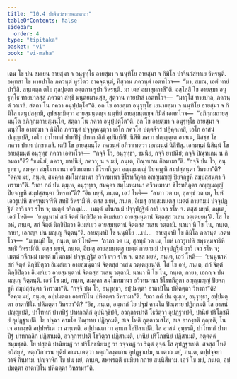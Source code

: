 ```yaml
---
title: "10.4 ปาจีนวํสทายคมนกถา"
tableOfContents: false
sidebar:
  order: 4
type: "tipitaka"
basket: "vi"
book: "vi-maha"
---
```



<DynamicBreadcrumb />

<Division number="466" book="vi-maha">

<Paragraph number="1992" book="vi-maha">
เตน โข ปน สมเยน อายสฺมา จ อนุรุทฺโธ อายสฺมา จ นนฺทิโย อายสฺมา จ กิมิโล ปาจีนวํสทาเย วิหรนฺติ. อทฺทสา โข ทายปาโล ภควนฺตํ ทูรโตว อาคจฺฉนฺตํ, ทิสฺวาน ภควนฺตํ เอตทโวจ—  “มา, สมณ, เอตํ ทายํ ปาวิสิ. สนฺเตตฺถ ตโย กุลปุตฺตา อตฺตกามรูปา วิหรนฺติ. มา เตสํ อผาสุมกาสี”ติ. อสฺโสสิ โข อายสฺมา อนุรุทฺโธ ทายปาลสฺส ภควตา สทฺธิํ มนฺตยมานสฺส, สุตฺวาน ทายปาลํ เอตทโวจ—  “มาวุโส ทายปาล, ภควนฺตํ วาเรสิ. สตฺถา โน ภควา อนุปฺปตฺโต”ติ. อถ โข อายสฺมา อนุรุทฺโธ เยนายสฺมา จ นนฺทิโย อายสฺมา จ กิมิโล เตนุปสงฺกมิ, อุปสงฺกมิตฺวา อายสฺมนฺตญฺจ นนฺทิยํ อายสฺมนฺตญฺจ กิมิลํ เอตทโวจ—  “อภิกฺกมถายสฺมนฺโต อภิกฺกมถายสฺมนฺโต, สตฺถา โน ภควา อนุปฺปตฺโต”ติ.
</Paragraph>

<Paragraph number="1993" book="vi-maha">
อถ โข อายสฺมา จ อนุรุทฺโธ อายสฺมา จ นนฺทิโย อายสฺมา จ กิมิโล ภควนฺตํ ปจฺจุคฺคนฺตฺวา เอโก ภควโต ปตฺตจีวรํ ปฏิคฺคเหสิ, เอโก อาสนํ ปญฺญเปสิ, เอโก ปาโททกํ ปาทปีฐํ ปาทกถลิกํ อุปนิกฺขิปิ. นิสีทิ ภควา ปญฺญตฺเต อาสเน, นิสชฺช โข ภควา ปาเท ปกฺขาเลสิ. เตปิ โข อายสฺมนฺโต ภควนฺตํ อภิวาเทตฺวา เอกมนฺตํ นิสีทิํสุ. เอกมนฺตํ นิสินฺนํ โข อายสฺมนฺตํ อนุรุทฺธํ ภควา เอตทโวจ—  “กจฺจิ โว, อนุรุทฺธา, ขมนียํ, กจฺจิ ยาปนียํ; กจฺจิ ปิณฺฑเกน น กิลมถา”ติ? “ขมนียํ, ภควา, ยาปนียํ, ภควา; น จ มยํ, ภนฺเต, ปิณฺฑเกน กิลมามา”ติ.
</Paragraph>

<Paragraph number="1994" book="vi-maha">
“กจฺจิ ปน โว, อนุรุทฺธา, สมคฺคา สมฺโมทมานา อวิวทมานา ขีโรทกีภูตา อญฺญมญฺญํ ปิยจกฺขูหิ สมฺปสฺสนฺตา วิหรถา”ติ? “ตคฺฆ มยํ, ภนฺเต, สมคฺคา สมฺโมทมานา อวิวทมานา ขีโรทกีภูตา อญฺญมญฺญํ ปิยจกฺขูหิ สมฺปสฺสนฺตา วิหรามา”ติ. “ยถา กถํ ปน ตุมฺเห, อนุรุทฺธา, สมคฺคา สมฺโมทมานา อวิวทมานา ขีโรทกีภูตา อญฺญมญฺญํ ปิยจกฺขูหิ สมฺปสฺสนฺตา วิหรถา”ติ? “อิธ มยฺหํ, ภนฺเต, เอวํ โหติ—  ‘ลาภา วต เม, สุลทฺธํ วต เม, โยหํ เอวรูเปหิ สพฺรหฺมจารีหิ สทฺธิํ วิหรามี’ติ. ตสฺส มยฺหํ, ภนฺเต, อิเมสุ อายสฺมนฺเตสุ เมตฺตํ กายกมฺมํ ปจฺจุปฏฺฐิตํ อาวิ เจว รโห จ; เมตฺตํ วจีกมฺมํ…  เมตฺตํ มโนกมฺมํ ปจฺจุปฏฺฐิตํ อาวิ เจว รโห จ. ตสฺส มยฺหํ, ภนฺเต, เอวํ โหติ—  ‘ยนฺนูนาหํ สกํ จิตฺตํ นิกฺขิปิตฺวา อิเมสํเยว อายสฺมนฺตานํ จิตฺตสฺส วเสน วตฺเตยฺยนฺ’ติ. โส โข อหํ, ภนฺเต, สกํ จิตฺตํ นิกฺขิปิตฺวา อิเมสํเยว อายสฺมนฺตานํ จิตฺตสฺส วเสน วตฺตามิ. นานา หิ โข โน, ภนฺเต, กายา, เอกญฺจ ปน มญฺเญ จิตฺตนฺ”ติ.
</Paragraph>

<Paragraph number="1995" book="vi-maha">
อายสฺมาปิ โข นนฺทิโย …เป…  อายสฺมาปิ โข กิมิโล ภควนฺตํ เอตทโวจ—  “มยฺหมฺปิ โข, ภนฺเต, เอวํ โหติ—  ‘ลาภา วต เม, สุลทฺธํ วต เม, โยหํ เอวรูเปหิ สพฺรหฺมจารีหิ สทฺธิํ วิหรามี’ติ. ตสฺส มยฺหํ, ภนฺเต, อิเมสุ อายสฺมนฺเตสุ เมตฺตํ กายกมฺมํ ปจฺจุปฏฺฐิตํ อาวิ เจว รโห จ; เมตฺตํ วจีกมฺมํ เมตฺตํ มโนกมฺมํ ปจฺจุปฏฺฐิตํ อาวิ เจว รโห จ. ตสฺส มยฺหํ, ภนฺเต, เอวํ โหติ—  ‘ยนฺนูนาหํ สกํ จิตฺตํ นิกฺขิปิตฺวา อิเมสํเยว อายสฺมนฺตานํ จิตฺตสฺส วเสน วตฺเตยฺยนฺ’ติ. โส โข อหํ, ภนฺเต, สกํ จิตฺตํ นิกฺขิปิตฺวา อิเมสํเยว อายสฺมนฺตานํ จิตฺตสฺส วเสน วตฺตามิ. นานา หิ โข โน, ภนฺเต, กายา, เอกญฺจ ปน มญฺเญ จิตฺตนฺติ. เอวํ โข มยํ, ภนฺเต, สมคฺคา สมฺโมทมานา อวิวทมานา ขีโรทกีภูตา อญฺญมญฺญํ ปิยจกฺขูหิ สมฺปสฺสนฺตา วิหรามา”ติ.
</Paragraph>

<Paragraph number="1996" book="vi-maha">
“กจฺจิ ปน โว, อนุรุทฺธา, อปฺปมตฺตา อาตาปิโน ปหิตตฺตา วิหรถา”ติ? “ตคฺฆ มยํ, ภนฺเต, อปฺปมตฺตา อาตาปิโน ปหิตตฺตา วิหรามา”ติ. “ยถา กถํ ปน ตุมฺเห, อนุรุทฺธา, อปฺปมตฺตา อาตาปิโน ปหิตตฺตา วิหรถา”ติ? “อิธ, ภนฺเต, อมฺหากํ โย ปฐมํ คามโต ปิณฺฑาย ปฏิกฺกมติ โส อาสนํ ปญฺญเปติ, ปาโททกํ ปาทปีฐํ ปาทกถลิกํ อุปนิกฺขิปติ, อวกฺการปาติํ โธวิตฺวา อุปฏฺฐาเปติ, ปานียํ ปริโภชนียํ อุปฏฺฐาเปติ. โย ปจฺฉา คามโต ปิณฺฑาย ปฏิกฺกมติ, สเจ โหติ ภุตฺตาวเสโส, สเจ อากงฺขติ ภุญฺชติ, โน เจ อากงฺขติ อปฺปหริเต วา ฉฑฺเฑติ. อปฺปาณเก วา อุทเก โอปิลาเปติ. โส อาสนํ อุทฺธรติ, ปาโททกํ ปาทปีฐํ ปาทกถลิกํ ปฏิสาเมติ, อวกฺการปาติํ โธวิตฺวา ปฏิสาเมติ, ปานียํ ปริโภชนียํ ปฏิสาเมติ, ภตฺตคฺคํ สมฺมชฺชติ. โย ปสฺสติ ปานียฆฏํ วา ปริโภชนียฆฏํ วา วจฺจฆฏํ วา ริตฺตํ ตุจฺฉํ โส อุปฏฺฐาเปติ. สจสฺส โหติ อวิสยฺหํ, หตฺถวิกาเรน ทุติยํ อามนฺเตตฺวา หตฺถวิลงฺฆเกน อุปฏฺฐาเปม, น เตฺวว มยํ, ภนฺเต, ตปฺปจฺจยา วาจํ ภินฺทาม. ปญฺจาหิกํ โข ปน มยํ, ภนฺเต, สพฺพรตฺติํ ธมฺมิยา กถาย สนฺนิสีทาม. เอวํ โข มยํ, ภนฺเต, อปฺปมตฺตา อาตาปิโน ปหิตตฺตา วิหรามา”ติ.
</Paragraph>
</Division>